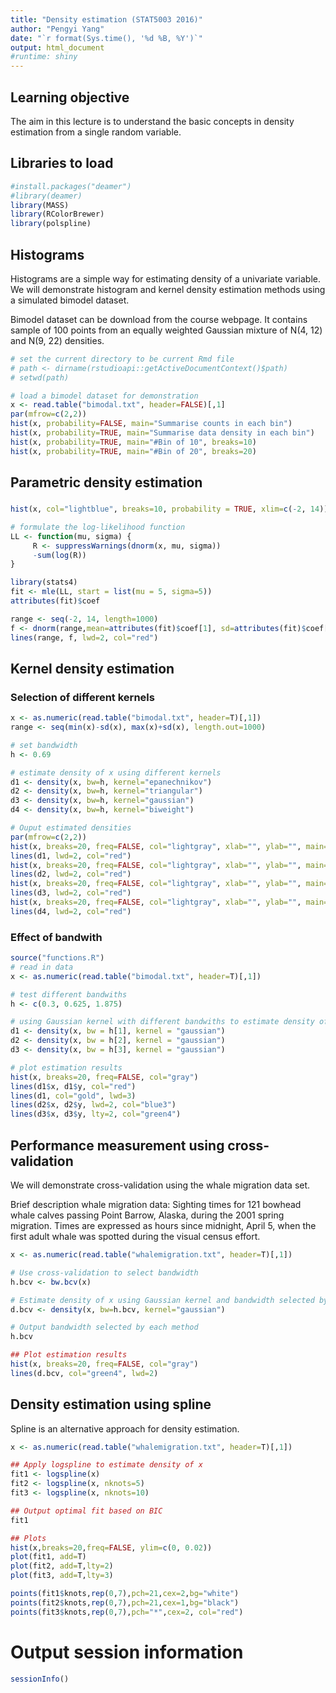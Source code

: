 ```yaml
---
title: "Density estimation (STAT5003 2016)"
author: "Pengyi Yang"
date: "`r format(Sys.time(), '%d %B, %Y')`"
output: html_document
#runtime: shiny
---
```


## Learning objective
The aim in this lecture is to understand the basic concepts in density estimation from a single random variable.

## Libraries to load
```r
#install.packages("deamer")
#library(deamer)
library(MASS)
library(RColorBrewer)
library(polspline)
```

## Histograms
Histograms are a simple way for estimating density of a univariate variable. We will demonstrate histogram and kernel density estimation methods using a simulated bimodel dataset.

Bimodel dataset can be download from the course webpage. It contains sample of 100 points from an equally weighted Gaussian mixture of N(4, 12) and N(9, 22) densities. 

```r
# set the current directory to be current Rmd file
# path <- dirname(rstudioapi::getActiveDocumentContext()$path)
# setwd(path)

# load a bimodel dataset for demonstration
x <- read.table("bimodal.txt", header=FALSE)[,1]
par(mfrow=c(2,2))
hist(x, probability=FALSE, main="Summarise counts in each bin")
hist(x, probability=TRUE, main="Summarise data density in each bin")
hist(x, probability=TRUE, main="#Bin of 10", breaks=10)
hist(x, probability=TRUE, main="#Bin of 20", breaks=20)
```

## Parametric density estimation
### 
```r
hist(x, col="lightblue", breaks=10, probability = TRUE, xlim=c(-2, 14))

# formulate the log-likelihood function
LL <- function(mu, sigma) {
     R <- suppressWarnings(dnorm(x, mu, sigma))
     -sum(log(R))
}

library(stats4)
fit <- mle(LL, start = list(mu = 5, sigma=5))
attributes(fit)$coef

range <- seq(-2, 14, length=1000)
f <- dnorm(range,mean=attributes(fit)$coef[1], sd=attributes(fit)$coef[2])
lines(range, f, lwd=2, col="red")

```


## Kernel density estimation
### Selection of different kernels
```r
x <- as.numeric(read.table("bimodal.txt", header=T)[,1])
range <- seq(min(x)-sd(x), max(x)+sd(x), length.out=1000)

# set bandwidth 
h <- 0.69

# estimate density of x using different kernels
d1 <- density(x, bw=h, kernel="epanechnikov")
d2 <- density(x, bw=h, kernel="triangular")
d3 <- density(x, bw=h, kernel="gaussian")
d4 <- density(x, bw=h, kernel="biweight")

# Ouput estimated densities
par(mfrow=c(2,2))
hist(x, breaks=20, freq=FALSE, col="lightgray", xlab="", ylab="", main="Epanechnikov")
lines(d1, lwd=2, col="red")
hist(x, breaks=20, freq=FALSE, col="lightgray", xlab="", ylab="", main="Triangular")
lines(d2, lwd=2, col="red")
hist(x, breaks=20, freq=FALSE, col="lightgray", xlab="", ylab="", main="Normal")
lines(d3, lwd=2, col="red")
hist(x, breaks=20, freq=FALSE, col="lightgray", xlab="", ylab="", main="Biweight")
lines(d4, lwd=2, col="red")
```



### Effect of bandwith
```r
source("functions.R")
# read in data
x <- as.numeric(read.table("bimodal.txt", header=T)[,1])

# test different bandwiths
h <- c(0.3, 0.625, 1.875)

# using Gaussian kernel with different bandwiths to estimate density of y 
d1 <- density(x, bw = h[1], kernel = "gaussian")
d2 <- density(x, bw = h[2], kernel = "gaussian")
d3 <- density(x, bw = h[3], kernel = "gaussian")

# plot estimation results
hist(x, breaks=20, freq=FALSE, col="gray")
lines(d1$x, d1$y, col="red")
lines(d1, col="gold", lwd=3)
lines(d2$x, d2$y, lwd=2, col="blue3")
lines(d3$x, d3$y, lty=2, col="green4")
```


## Performance measurement using cross-validation
We will demonstrate cross-validation using the whale migration data set.

Brief description whale migration data:
Sighting times for 121 bowhead whale calves passing Point Barrow, Alaska, during the 2001 spring migration. Times are expressed as hours since midnight, April 5, when the first adult whale was spotted during the visual census effort.

```r
x <- as.numeric(read.table("whalemigration.txt", header=T)[,1])

# Use cross-validation to select bandwidth
h.bcv <- bw.bcv(x)

# Estimate density of x using Gaussian kernel and bandwidth selected by cross-validation method.
d.bcv <- density(x, bw=h.bcv, kernel="gaussian")

# Output bandwidth selected by each method 
h.bcv

## Plot estimation results
hist(x, breaks=20, freq=FALSE, col="gray")
lines(d.bcv, col="green4", lwd=2)
```


## Density estimation using spline
Spline is an alternative approach for density estimation.

```r
x <- as.numeric(read.table("whalemigration.txt", header=T)[,1])

## Apply logspline to estimate density of x
fit1 <- logspline(x)
fit2 <- logspline(x, nknots=5)
fit3 <- logspline(x, nknots=10)

## Output optimal fit based on BIC
fit1

## Plots
hist(x,breaks=20,freq=FALSE, ylim=c(0, 0.02))
plot(fit1, add=T)
plot(fit2, add=T,lty=2)
plot(fit3, add=T,lty=3)

points(fit1$knots,rep(0,7),pch=21,cex=2,bg="white")
points(fit2$knots,rep(0,7),pch=21,cex=1,bg="black")
points(fit3$knots,rep(0,7),pch="*",cex=2, col="red")
```


# Output session information
```r
sessionInfo()
```





